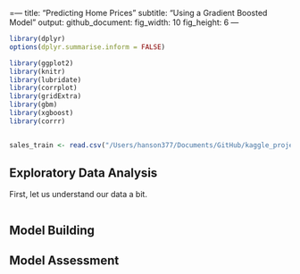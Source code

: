 =---
title: "Predicting Home Prices"
subtitle: "Using a Gradient Boosted Model "
output:
  github_document:
    fig_width: 10
    fig_height: 6
---

```r
library(dplyr)
options(dplyr.summarise.inform = FALSE)

library(ggplot2)
library(knitr)
library(lubridate)
library(corrplot)
library(gridExtra)
library(gbm)
library(xgboost)
library(corrr)


sales_train <- read.csv("/Users/hanson377/Documents/GitHub/kaggle_projects/future_sales/sales_train.csv")
```

## **Exploratory Data Analysis**  
First, let us understand our data a bit.  

```r

```
## **Model Building**  

## **Model Assessment**
